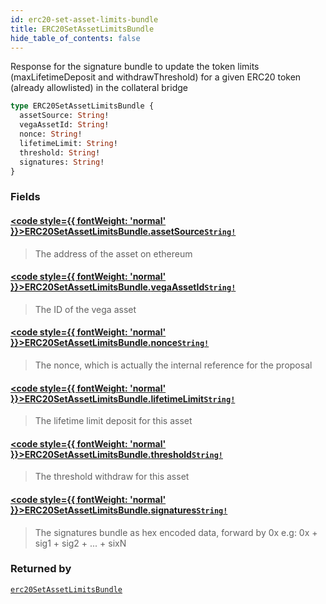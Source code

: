 ```yaml
---
id: erc20-set-asset-limits-bundle
title: ERC20SetAssetLimitsBundle
hide_table_of_contents: false
---
```








Response for the signature bundle to update the token limits (maxLifetimeDeposit and withdrawThreshold) for a given ERC20 token (already allowlisted) in the collateral bridge

```graphql
type ERC20SetAssetLimitsBundle {
  assetSource: String!
  vegaAssetId: String!
  nonce: String!
  lifetimeLimit: String!
  threshold: String!
  signatures: String!
}
```


### Fields

#### [<code style={{ fontWeight: 'normal' }}>ERC20SetAssetLimitsBundle.<b>assetSource</b></code>](#)<Bullet />[`String!`](/testnet/api/graphql/scalars/string) <Badge class="secondary" text="non-null"/> <Badge class="secondary" text="scalar"/>
> The address of the asset on ethereum
> 

#### [<code style={{ fontWeight: 'normal' }}>ERC20SetAssetLimitsBundle.<b>vegaAssetId</b></code>](#)<Bullet />[`String!`](/testnet/api/graphql/scalars/string) <Badge class="secondary" text="non-null"/> <Badge class="secondary" text="scalar"/>
> The ID of the vega asset
> 

#### [<code style={{ fontWeight: 'normal' }}>ERC20SetAssetLimitsBundle.<b>nonce</b></code>](#)<Bullet />[`String!`](/testnet/api/graphql/scalars/string) <Badge class="secondary" text="non-null"/> <Badge class="secondary" text="scalar"/>
> The nonce, which is actually the internal reference for the proposal
> 

#### [<code style={{ fontWeight: 'normal' }}>ERC20SetAssetLimitsBundle.<b>lifetimeLimit</b></code>](#)<Bullet />[`String!`](/testnet/api/graphql/scalars/string) <Badge class="secondary" text="non-null"/> <Badge class="secondary" text="scalar"/>
> The lifetime limit deposit for this asset
> 

#### [<code style={{ fontWeight: 'normal' }}>ERC20SetAssetLimitsBundle.<b>threshold</b></code>](#)<Bullet />[`String!`](/testnet/api/graphql/scalars/string) <Badge class="secondary" text="non-null"/> <Badge class="secondary" text="scalar"/>
> The threshold withdraw for this asset
> 

#### [<code style={{ fontWeight: 'normal' }}>ERC20SetAssetLimitsBundle.<b>signatures</b></code>](#)<Bullet />[`String!`](/testnet/api/graphql/scalars/string) <Badge class="secondary" text="non-null"/> <Badge class="secondary" text="scalar"/>
> The signatures bundle as hex encoded data, forward by 0x
e.g: 0x + sig1 + sig2 + ... + sixN
> 



### Returned by

[`erc20SetAssetLimitsBundle`](/testnet/api/graphql/queries/erc-20-set-asset-limits-bundle)  <Badge class="secondary" text="query"/>




